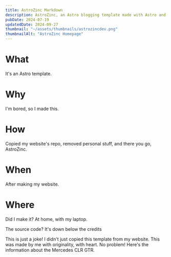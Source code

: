 ```yaml
---
title: AstroZinc Markdown
description: AstroZinc, an Astro blogging template made with Astro and Tailwind CSS.
pubDate: 2024-07-19
updatedDate: 2024-09-27
thumbnail: "~/assets/thumbnails/astrozincdev.png"
thumbnailAlt: "AstroZinc Homepage"
---
```


# What

It's an Astro template.

# Why

I'm bored, so I made this.

# How

Copied my website's repo, removed personal stuff, and there you go, AstroZinc.

# When

After making my website.

# Where

Did I make it? At home, with my laptop.

The source code? It's down below the credits


<Callout type="warning" title="NOTICE">
  This is just a joke! I didn't just copied this template from my website. This
  was made by me with originality, with heart. No problem! Here's the
  information about the Mercedes CLR GTR.
</Callout>
